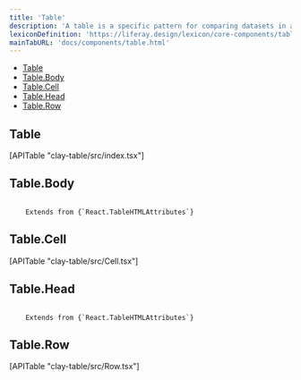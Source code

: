 ```yaml
---
title: 'Table'
description: 'A table is a specific pattern for comparing datasets in a very direct and analytical way.'
lexiconDefinition: 'https://liferay.design/lexicon/core-components/table/'
mainTabURL: 'docs/components/table.html'
---
```


<div class="nav-toc-absolute">
<div class="nav-toc">

-   [Table](#table)
-   [Table.Body](#table.body)
-   [Table.Cell](#table.cell)
-   [Table.Head](#table.head)
-   [Table.Row](#table.row)

</div>
</div>

## Table

<div>[APITable "clay-table/src/index.tsx"]</div>

## Table.Body

<code class="list-api-item-type">
	Extends from {`React.TableHTMLAttributes<HTMLTableSectionElement>`}
</code>

## Table.Cell

<div>[APITable "clay-table/src/Cell.tsx"]</div>

## Table.Head

<code class="list-api-item-type">
	Extends from {`React.TableHTMLAttributes<HTMLTableSectionElement>`}
</code>

## Table.Row

<div>[APITable "clay-table/src/Row.tsx"]</div>
